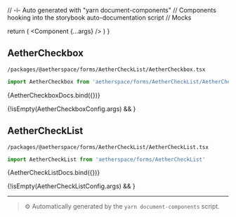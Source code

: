 // -i- Auto generated with "yarn document-components"
// Components hooking into the storybook auto-documentation script
// Mocks

<Meta title="packages / @aetherspace / forms / AetherCheckList" />

  return (
    <StoryContextProviders>
      <Component {...args} />
    </StoryContextProviders>
  )
}

## AetherCheckbox


`/packages/@aetherspace/forms/AetherCheckList/AetherCheckbox.tsx`
```typescript
import AetherCheckbox from 'aetherspace/forms/AetherCheckList/AetherCheckbox'
```


<Canvas>
    <Story
        name="AetherCheckbox"
        args={AetherCheckboxConfig.args}
        argTypes={AetherCheckboxConfig.argTypes}
        parameters={{
          backgrounds: {
            default: 'light',
            values: [
              { name: 'light', value: '#FFFFFF' },
              { name: 'dark', value: '#333333' },
            ],
          },
        }}
    >
      {AetherCheckboxDocs.bind({})}
    </Story>
</Canvas>

{!isEmpty(AetherCheckboxConfig.args) && <ArgsTable story="AetherCheckbox" />}


## AetherCheckList


`/packages/@aetherspace/forms/AetherCheckList/AetherCheckList.tsx`
```typescript
import AetherCheckList from 'aetherspace/forms/AetherCheckList'
```


<Canvas>
    <Story
        name="AetherCheckList"
        args={AetherCheckListConfig.args}
        argTypes={AetherCheckListConfig.argTypes}
        parameters={{
          backgrounds: {
            default: 'light',
            values: [
              { name: 'light', value: '#FFFFFF' },
              { name: 'dark', value: '#333333' },
            ],
          },
        }}
    >
      {AetherCheckListDocs.bind({})}
    </Story>
</Canvas>

{!isEmpty(AetherCheckListConfig.args) && <ArgsTable story="AetherCheckList" />}




---

> ⚙️ Automatically generated by the `yarn document-components` script.

